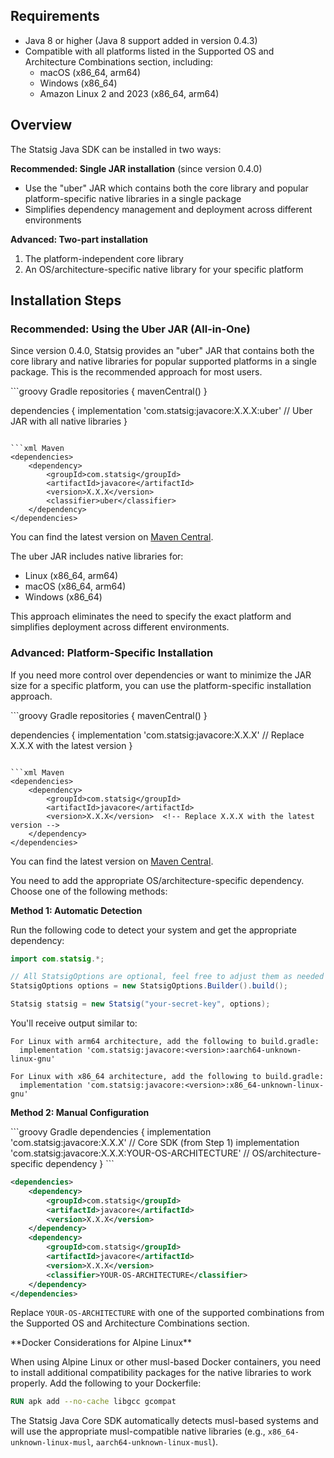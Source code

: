 ## Requirements

- Java 8 or higher (Java 8 support added in version 0.4.3)
- Compatible with all platforms listed in the Supported OS and Architecture Combinations section, including:
  - macOS (x86_64, arm64)
  - Windows (x86_64)
  - Amazon Linux 2 and 2023 (x86_64, arm64)

## Overview

The Statsig Java SDK can be installed in two ways:

**Recommended: Single JAR installation** (since version 0.4.0)
- Use the "uber" JAR which contains both the core library and popular platform-specific native libraries in a single package
- Simplifies dependency management and deployment across different environments

**Advanced: Two-part installation**
1. The platform-independent core library
2. An OS/architecture-specific native library for your specific platform

## Installation Steps

### Recommended: Using the Uber JAR (All-in-One)

Since version 0.4.0, Statsig provides an "uber" JAR that contains both the core library and native libraries for popular supported platforms in a single package. This is the recommended approach for most users.

<CodeGroup>
```groovy Gradle
repositories {
    mavenCentral()
}

dependencies {
    implementation 'com.statsig:javacore:X.X.X:uber' // Uber JAR with all native libraries
}
```

```xml Maven
<dependencies>
    <dependency>
        <groupId>com.statsig</groupId>
        <artifactId>javacore</artifactId>
        <version>X.X.X</version>
        <classifier>uber</classifier>
    </dependency>
</dependencies>
```
</CodeGroup>

You can find the latest version on [Maven Central](https://central.sonatype.com/artifact/com.statsig/javacore).

The uber JAR includes native libraries for:
- Linux (x86_64, arm64)
- macOS (x86_64, arm64)
- Windows (x86_64)

This approach eliminates the need to specify the exact platform and simplifies deployment across different environments.

### Advanced: Platform-Specific Installation

If you need more control over dependencies or want to minimize the JAR size for a specific platform, you can use the platform-specific installation approach.

<Steps>
<Step title="Install Core Library">
<CodeGroup>
```groovy Gradle
repositories {
    mavenCentral()
}

dependencies {
    implementation 'com.statsig:javacore:X.X.X'  // Replace X.X.X with the latest version
}
```

```xml Maven
<dependencies>
    <dependency>
        <groupId>com.statsig</groupId>
        <artifactId>javacore</artifactId>
        <version>X.X.X</version>  <!-- Replace X.X.X with the latest version -->
    </dependency>
</dependencies>
```
</CodeGroup>

You can find the latest version on [Maven Central](https://central.sonatype.com/artifact/com.statsig/javacore).
</Step>

<Step title="Install Platform-Specific Library">
You need to add the appropriate OS/architecture-specific dependency. Choose one of the following methods:

**Method 1: Automatic Detection**

Run the following code to detect your system and get the appropriate dependency:

```java
import com.statsig.*;

// All StatsigOptions are optional, feel free to adjust them as needed
StatsigOptions options = new StatsigOptions.Builder().build();

Statsig statsig = new Statsig("your-secret-key", options);
```

You'll receive output similar to:

```
For Linux with arm64 architecture, add the following to build.gradle:
  implementation 'com.statsig:javacore:<version>:aarch64-unknown-linux-gnu'

For Linux with x86_64 architecture, add the following to build.gradle:
  implementation 'com.statsig:javacore:<version>:x86_64-unknown-linux-gnu'
```

**Method 2: Manual Configuration**

<CodeGroup>
```groovy Gradle
dependencies {
    implementation 'com.statsig:javacore:X.X.X'  // Core SDK (from Step 1)
    implementation 'com.statsig:javacore:X.X.X:YOUR-OS-ARCHITECTURE' // OS/architecture-specific dependency
}
```

```xml Maven
<dependencies>
    <dependency>
        <groupId>com.statsig</groupId>
        <artifactId>javacore</artifactId>
        <version>X.X.X</version>
    </dependency>
    <dependency>
        <groupId>com.statsig</groupId>
        <artifactId>javacore</artifactId>
        <version>X.X.X</version>
        <classifier>YOUR-OS-ARCHITECTURE</classifier>
    </dependency>
</dependencies>
```
</CodeGroup>

Replace `YOUR-OS-ARCHITECTURE` with one of the supported combinations from the Supported OS and Architecture Combinations section.
</Step>
</Steps>

<Warning>
**Docker Considerations for Alpine Linux**

When using Alpine Linux or other musl-based Docker containers, you need to install additional compatibility packages for the native libraries to work properly. Add the following to your Dockerfile:

```dockerfile
RUN apk add --no-cache libgcc gcompat
```

The Statsig Java Core SDK automatically detects musl-based systems and will use the appropriate musl-compatible native libraries (e.g., `x86_64-unknown-linux-musl`, `aarch64-unknown-linux-musl`).
</Warning>

